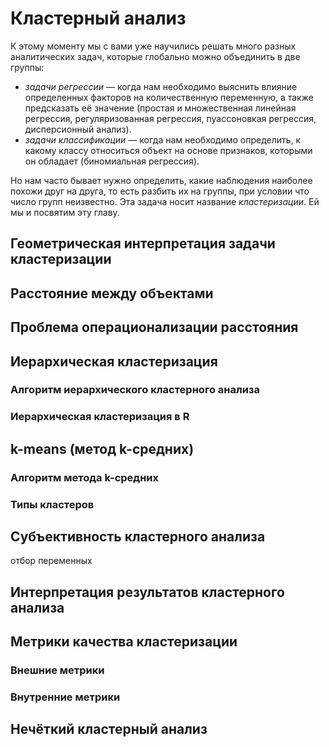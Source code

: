 # Кластерный анализ {#cluster}

К этому моменту мы с вами уже научились решать много разных аналитических задач, которые глобально можно объединить в две группы:

* *задачи регрессии* --- когда нам необходимо выяснить влияние определенных факторов на количественную переменную, а также предсказать её значение (простая и множественная линейная регрессия, регуляризованная регрессия, пуассоновкая регрессия, дисперсионный анализ).
* *задачи классификации* --- когда нам необходимо определить, к какому классу относиться объект на основе признаков, которыми он обладает (биномиальная регрессия).

Но нам часто бывает нужно определить, какие наблюдения наиболее похожи друг на друга, то есть разбить их на группы, при условии что число групп неизвестно. Эта задача носит название *кластеризации*. Ей мы и посвятим эту главу.

## Геометрическая интерпретация задачи кластеризации

## Расстояние между объектами

## Проблема операционализации расстояния

## Иерархическая кластеризация

### Алгоритм иерархического кластерного анализа

### Иерархическая кластеризация в R

## k-means (метод k-средних)

### Алгоритм метода k-средних

### Типы кластеров

## Субъективность кластерного анализа

отбор переменных

## Интерпретация результатов кластерного анализа

## Метрики качества кластеризации

### Внешние метрики

### Внутренние метрики


## Нечёткий кластерный анализ

